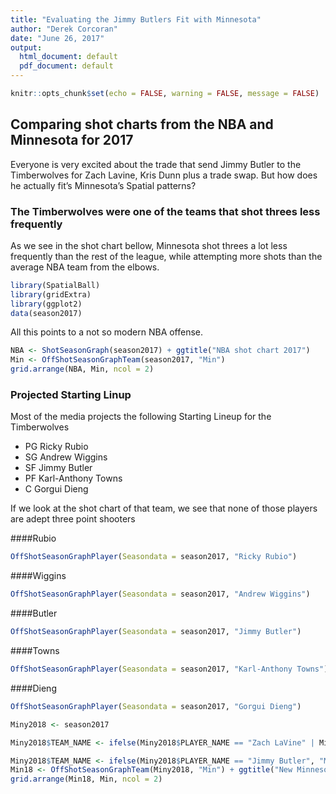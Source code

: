 ```yaml
---
title: "Evaluating the Jimmy Butlers Fit with Minnesota"
author: "Derek Corcoran"
date: "June 26, 2017"
output:
  html_document: default
  pdf_document: default
---
```


```r
knitr::opts_chunk$set(echo = FALSE, warning = FALSE, message = FALSE)
```

## Comparing shot charts from the NBA and Minnesota for 2017

Everyone is very excited about the trade that send Jimmy Butler to the Timberwolves for Zach Lavine, Kris Dunn plus a trade swap. But how does he actually fit's Minnesota's Spatial patterns?

### The Timberwolves were one of the teams that shot threes less frequently

As we see in the shot chart bellow, Minnesota shot threes a lot less frequently than the rest of the league, while attempting more shots than the average NBA team from the elbows.

```r
library(SpatialBall)
library(gridExtra)
library(ggplot2)
data(season2017)
```

All this points to a not so modern NBA offense. 


```r
NBA <- ShotSeasonGraph(season2017) + ggtitle("NBA shot chart 2017")
Min <- OffShotSeasonGraphTeam(season2017, "Min")
grid.arrange(NBA, Min, ncol = 2)
```

### Projected Starting Linup

Most of the media projects the following Starting Lineup for the Timberwolves

* PG Ricky Rubio
* SG Andrew Wiggins
* SF Jimmy Butler
* PF Karl-Anthony Towns
* C Gorgui Dieng

If we look at the shot chart of that team, we see that none of those players are adept three point shooters

####Rubio

```r
OffShotSeasonGraphPlayer(Seasondata = season2017, "Ricky Rubio")

```

####Wiggins

```r
OffShotSeasonGraphPlayer(Seasondata = season2017, "Andrew Wiggins")
```

####Butler

```r
OffShotSeasonGraphPlayer(Seasondata = season2017, "Jimmy Butler")
```

####Towns

```r
OffShotSeasonGraphPlayer(Seasondata = season2017, "Karl-Anthony Towns")
```

####Dieng

```r
OffShotSeasonGraphPlayer(Seasondata = season2017, "Gorgui Dieng")
```

```r
Miny2018 <- season2017

Miny2018$TEAM_NAME <- ifelse(Miny2018$PLAYER_NAME == "Zach LaVine" | Miny2018$PLAYER_NAME == "Kris Dunn", "Chi", Miny2018$TEAM_NAME)

Miny2018$TEAM_NAME <- ifelse(Miny2018$PLAYER_NAME == "Jimmy Butler", "Min", Miny2018$TEAM_NAME)
Min18 <- OffShotSeasonGraphTeam(Miny2018, "Min") + ggtitle("New Minnesota")
grid.arrange(Min18, Min, ncol = 2)
```